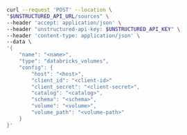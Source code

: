 ```bash REST (Create)
curl --request 'POST' --location \
"$UNSTRUCTURED_API_URL/sources" \
--header 'accept: application/json' \
--header "unstructured-api-key: $UNSTRUCTURED_API_KEY" \
--header 'content-type: application/json' \
--data \
'{
    "name": "<name>",
    "type": "databricks_volumes",
    "config": {
        "host": "<host>",
        "client_id": "<client-id>"
        "client_secret": "<client-secret>",
        "catalog": "<catalog>",
        "schema": "<schema>",
        "volume": "<volume>",
        "volume_path": "<volume-path>"
    }
}'
```